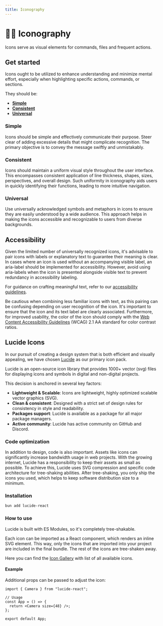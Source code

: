```yaml
---
title: Iconography
---
```



# 🦸‍♂️ Iconography

Icons serve as visual elements for commands, files and frequent actions.

## Get started

Icons ought to be utilized to enhance understanding and minimize mental effort, especially when highlighting specific actions, commands, or sections.

They should be:

- **[Simple](#simple)**
- **[Consistent](#consistent)**
- **[Universal](#universal)**

### Simple

Icons should be simple and effectively communicate their purpose. Steer clear of adding excessive details that might complicate recognition. The primary objective is to convey the message swiftly and unmistakably.

### Consistent

Icons should maintain a uniform visual style throughout the user interface. This encompasses consistent application of line thickness, shapes, sizes, perspectives, and overall design. Such uniformity in iconography aids users in quickly identifying their functions, leading to more intuitive navigation.

### Universal

Use universally acknowledged symbols and metaphors in icons to ensure they are easily understood by a wide audience. This approach helps in making the icons accessible and recognizable to users from diverse backgrounds.

## Accessibility

Given the limited number of universally recognized icons, it's advisable to pair icons with labels or explanatory text to guarantee their meaning is clear. In cases where an icon is used without an accompanying visible label, an aria-label should be implemented for accessibility.
However, avoid using aria-labels when the icon is presented alongside visible text to prevent redundancy in accessibility labeling.

For guidance on crafting meaningful text, refer to our [accessibility guidelines](/foundations/accessibility).

Be cautious when combining less familiar icons with text, as this pairing can be confusing depending on user recognition of the icon. It's important to ensure that the icon and its text label are clearly associated. Furthermore, for improved usability, the color of the icon should comply with the [Web Content Accessibility Guidelines](https://www.w3.org/TR/WCAG21/#use-of-color) (WCAG) 2.1 AA standard for color contrast ratios.

## Lucide Icons

In our pursuit of creating a design system that is both efficient and visually appealing, we have chosen [Lucide](https://lucide.dev/) as our primary icon pack.

Lucide is an open-source icon library that provides 1000+ vector (svg) files for displaying icons and symbols in digital and non-digital projects.

This decision is anchored in several key factors:

- **Lightweight & Scalable**: Icons are lightweight, highly optimized scalable vector graphics (SVG).
- **Clean & consistent**: Designed with a strict set of design rules for consistency in style and readability.
- **Packages support**: Lucide is available as a package for all major package managers.
- **Active community**: Lucide has active community on GitHub and Discord.

### Code optimization

In addition to design, code is also important. Assets like icons can significantly increase bandwidth usage in web projects. With the growing internet, Lucide has a responsibility to keep their assets as small as possible. To achieve this, Lucide uses SVG compression and specific code architecture for tree-shaking abilities. After tree-shaking, you only ship the icons you used, which helps to keep software distribution size to a minimum.

### Installation

```bash copy
bun add lucide-react
```

### How to use

Lucide is built with ES Modules, so it's completely tree-shakable.

Each icon can be imported as a React component, which renders an inline SVG element. This way, only the icons that are imported into your project are included in the final bundle. The rest of the icons are tree-shaken away.

Here you can find the [Icon Gallery](/components/icon#icon-gallery) with list of all available icons.

#### Example

Additional props can be passed to adjust the icon:

```tsx copy
import { Camera } from "lucide-react";

// Usage
const App = () => {
  return <Camera size={48} />;
};

export default App;
```

